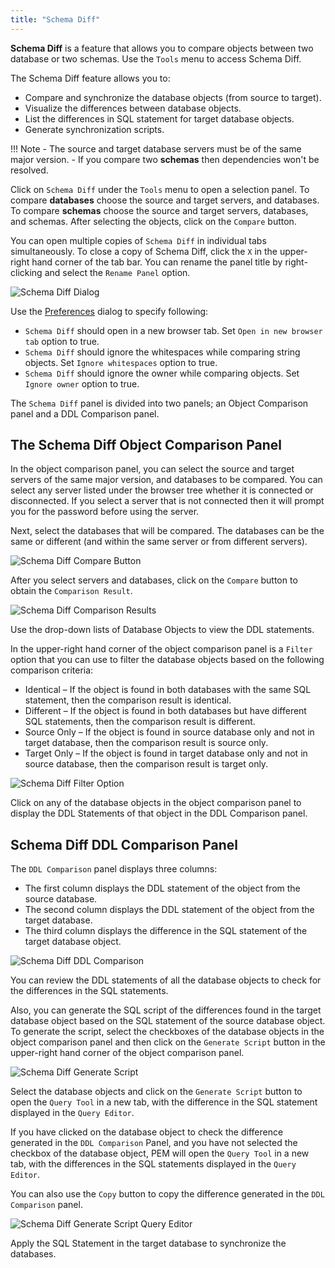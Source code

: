 ```yaml
---
title: "Schema Diff"
---
```


<div id="schema_diff_feature" class="registered_link"></div>

**Schema Diff** is a feature that allows you to compare objects between two database or two schemas. Use the `Tools` menu to access Schema Diff.

The Schema Diff feature allows you to:

-   Compare and synchronize the database objects (from source to target).
-   Visualize the differences between database objects.
-   List the differences in SQL statement for target database objects.
-   Generate synchronization scripts.

!!! Note
    -   The source and target database servers must be of the same major version.
    -   If you compare two **schemas** then dependencies won't be resolved.

Click on `Schema Diff` under the `Tools` menu to open a selection panel. To compare **databases** choose the source and target servers, and databases. To compare **schemas** choose the source and target servers, databases, and schemas. After selecting the objects, click on the `Compare` button.

You can open multiple copies of `Schema Diff` in individual tabs simultaneously. To close a copy of Schema Diff, click the `X` in the upper-right hand corner of the tab bar. You can rename the panel title by right-clicking and select the `Rename Panel` option.

![Schema Diff Dialog](../images/schema_diff_dialog.png)

Use the [Preferences](../03_toc_pem_client/04_preferences/#preferences) dialog to specify following:

-   `Schema Diff` should open in a new browser tab. Set `Open in new browser tab` option to true.
-   `Schema Diff` should ignore the whitespaces while comparing string objects. Set `Ignore whitespaces` option to true.
-   `Schema Diff` should ignore the owner while comparing objects. Set `Ignore owner` option to true.

The `Schema Diff` panel is divided into two panels; an Object Comparison panel and a DDL Comparison panel.

## The Schema Diff Object Comparison Panel

In the object comparison panel, you can select the source and target servers of the same major version, and databases to be compared. You can select any server listed under the browser tree whether it is connected or disconnected. If you select a server that is not connected then it will prompt you for the password before using the server.

Next, select the databases that will be compared. The databases can be the same or different (and within the same server or from different servers).

![Schema Diff Compare Button](../images/schema_diff_compare_button.png)

After you select servers and databases, click on the `Compare` button to obtain the `Comparison Result`.

![Schema Diff Comparison Results](../images/schema_diff_comparison_results.png)

Use the drop-down lists of Database Objects to view the DDL statements.

In the upper-right hand corner of the object comparison panel is a `Filter` option that you can use to filter the database objects based on the following comparison criteria:

-   Identical – If the object is found in both databases with the same SQL statement, then the comparison result is identical.
-   Different – If the object is found in both databases but have different SQL statements, then the comparison result is different.
-   Source Only – If the object is found in source database only and not in target database, then the comparison result is source only.
-   Target Only – If the object is found in target database only and not in source database, then the comparison result is target only.

![Schema Diff Filter Option](../images/schema_diff_filter_option.png)

Click on any of the database objects in the object comparison panel to display the DDL Statements of that object in the DDL Comparison panel.

## Schema Diff DDL Comparison Panel

The `DDL Comparison` panel displays three columns:

-   The first column displays the DDL statement of the object from the source database.
-   The second column displays the DDL statement of the object from the target database.
-   The third column displays the difference in the SQL statement of the target database object.

![Schema Diff DDL Comparison](../images/schema_diff_DDL_comparison.png)

You can review the DDL statements of all the database objects to check for the differences in the SQL statements.

Also, you can generate the SQL script of the differences found in the target database object based on the SQL statement of the source database object. To generate the script, select the checkboxes of the database objects in the object comparison panel and then click on the `Generate Script` button in the upper-right hand corner of the object comparison panel.

![Schema Diff Generate Script](../images/schema_diff_generate_script.png)

Select the database objects and click on the `Generate Script` button to open the `Query Tool` in a new tab, with the difference in the SQL statement displayed in the `Query Editor`.

If you have clicked on the database object to check the difference generated in the `DDL Comparison` Panel, and you have not selected the checkbox of the database object, PEM will open the `Query Tool` in a new tab, with the differences in the SQL statements displayed in the `Query Editor`.

You can also use the `Copy` button to copy the difference generated in the `DDL Comparison` panel.

![Schema Diff Generate Script Query Editor](../images/schema_diff_generate_script_query_editor.png)

Apply the SQL Statement in the target database to synchronize the databases.
